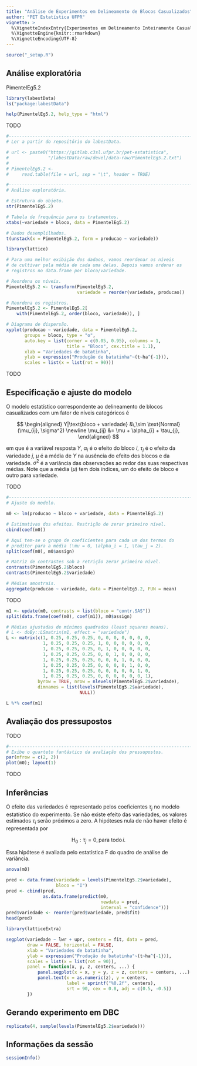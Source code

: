 ```yaml
---
title: "Análise de Experimentos em Delineamento de Blocos Casualizados"
author: "PET Estatística UFPR"
vignette: >
  %\VignetteIndexEntry{Experimentos em Delineamento Inteiramente Casualizado}
  %\VignetteEngine{knitr::rmarkdown}
  %\VignetteEncoding{UTF-8}
---
```


```r
source("_setup.R")
```

## Análise exploratória

PimentelEg5.2

```r
library(labestData)
ls("package:labestData")
```
```r
help(PimentelEg5.2, help_type = "html")
```

TODO

```r
#-----------------------------------------------------------------------
# Ler a partir do repositório do labestData.

# url <- paste0("https://gitlab.c3sl.ufpr.br/pet-estatistica",
#               "/labestData/raw/devel/data-raw/PimentelEg5.2.txt")
#
# PimentelEg5.2 <-
#     read.table(file = url, sep = "\t", header = TRUE)

#-----------------------------------------------------------------------
# Análise exploratória.

# Estrutura do objeto.
str(PimentelEg5.2)

# Tabela de frequência para os tratamentos.
xtabs(~variedade + bloco, data = PimentelEg5.2)

# Dados desemplilhados.
t(unstack(x = PimentelEg5.2, form = producao ~ variedade))

library(lattice)

# Para uma melhor exibição dos dadaos, vamos reordenar os níveis
# de cultivar pela média de cada uma delas. Depois vamos ordenar os
# registros no data.frame por bloco/variedade.

# Reordena os níveis.
PimentelEg5.2 <- transform(PimentelEg5.2,
                           variedade = reorder(variedade, producao))

# Reordena os registros.
PimentelEg5.2 <- PimentelEg5.2[
    with(PimentelEg5.2, order(bloco, variedade)), ]

# Diagrama de dispersão.
xyplot(producao ~ variedade, data = PimentelEg5.2,
       groups = bloco, type = "o",
       auto.key = list(corner = c(0.05, 0.95), columns = 1,
                       title = "Bloco", cex.title = 1.1),
       xlab = "Variedades de batatinha",
       ylab = expression("Produção de batatinha"~(t~ha^{-1})),
       scales = list(x = list(rot = 90)))
```

TODO

## Especificação e ajuste do modelo

O modelo estatístico correspondente ao delineamento de blocos
casualizados com um fator de níveis categóricos é

$$
\begin{aligned}
  Y|\text{bloco + variedade}
    &\,\sim \text{Normal}(\mu_{ij}, \sigma^2) \newline
  \mu_{ij} &= \mu + \alpha_{i} + \tau_{j},
\end{aligned}
$$

em que é a variável resposta $Y$, $\alpha_{i}$ é o efeito do bloco $i$,
$\tau_j$ é o efeito da variedade $j$, $\mu$ é a média de $Y$ na ausência
do efeito dos blocos e da variedade. $\sigma^2$ é a variância das
observações ao redor das suas respectivas médias. Note que a média
($\mu$) tem dois índices, um do efeito de bloco e outro para variedade.

TODO

```r
#-----------------------------------------------------------------------
# Ajuste do modelo.

m0 <- lm(producao ~ bloco + variedade, data = PimentelEg5.2)

# Estimativas dos efeitos. Restrição de zerar primeiro nível.
cbind(coef(m0))

# Aqui tem-se o grupo de coeficientes para cada um dos termos do
# preditor para a média (\mu = 0, \alpha_i = 1, \tau_j = 2).
split(coef(m0), m0$assign)

# Matriz de contrastes sob a retrição zerar primeiro nível.
contrasts(PimentelEg5.2$bloco)
contrasts(PimentelEg5.2$variedade)

# Médias amostrais.
aggregate(producao ~ variedade, data = PimentelEg5.2, FUN = mean)
```

TODO

```r
m1 <- update(m0, contrasts = list(bloco = "contr.SAS"))
split(data.frame(coef(m0), coef(m1)), m0$assign)

# Médias ajustadas de mínimos quadrados (least squares means).
# L <- doBy::LSmatrix(m1, effect = "variedade")
L <- matrix(c(1, 0.25, 0.25, 0.25, 0, 0, 0, 0, 0, 0, 0,
              1, 0.25, 0.25, 0.25, 1, 0, 0, 0, 0, 0, 0,
              1, 0.25, 0.25, 0.25, 0, 1, 0, 0, 0, 0, 0,
              1, 0.25, 0.25, 0.25, 0, 0, 1, 0, 0, 0, 0,
              1, 0.25, 0.25, 0.25, 0, 0, 0, 1, 0, 0, 0,
              1, 0.25, 0.25, 0.25, 0, 0, 0, 0, 1, 0, 0,
              1, 0.25, 0.25, 0.25, 0, 0, 0, 0, 0, 1, 0,
              1, 0.25, 0.25, 0.25, 0, 0, 0, 0, 0, 0, 1),
            byrow = TRUE, nrow = nlevels(PimentelEg5.2$variedade),
            dimnames = list(levels(PimentelEg5.2$variedade),
                            NULL))

L %*% coef(m1)
```

## Avaliação dos pressupostos

TODO

```r
#-----------------------------------------------------------------------
# Exibe o quarteto fantástico da avaliação dos pressupostos.
par(mfrow = c(2, 2))
plot(m0); layout(1)
```

TODO

## Inferências

O efeito das variedades é representado pelos coeficientes $\tau_j$ no
modelo estatístico do experimento. Se não existe efeito das variedades,
os valores estimados $\tau_{i}$ serão próximos a zero. A hipóteses nula
de não haver efeito é representada por

$$
  \text{H}_{0}: \tau_j = 0, \text{para todo}\,i.
$$

Essa hipótese é avaliada pelo estatística F do quadro de análise de
variância.

```r
anova(m0)
```

```r
pred <- data.frame(variedade = levels(PimentelEg5.2$variedade),
                   bloco = "I")
pred <- cbind(pred,
              as.data.frame(predict(m0,
                                    newdata = pred,
                                    interval = "confidence")))
pred$variedade <- reorder(pred$variedade, pred$fit)
head(pred)

library(latticeExtra)

segplot(variedade ~ lwr + upr, centers = fit, data = pred,
        draw = FALSE, horizontal = FALSE,
        xlab = "Variedades de batatinha",
        ylab = expression("Produção de batatinha"~(t~ha^{-1})),
        scales = list(x = list(rot = 90)),
        panel = function(x, y, z, centers, ...) {
            panel.segplot(x = x, y = y, z = z, centers = centers, ...)
            panel.text(x = as.numeric(z), y = centers,
                       label = sprintf("%0.2f", centers),
                       srt = 90, cex = 0.8, adj = c(0.5, -0.5))
        })
```

## Gerando experimento em DBC

```r
replicate(4, sample(levels(PimentelEg5.2$variedade)))
```

## Informações da sessão

```r
sessionInfo()
```

<!------------------------------------------- -->

[**labestData**]: https://gitlab.c3sl.ufpr.br/pet-estatistica/labestData
